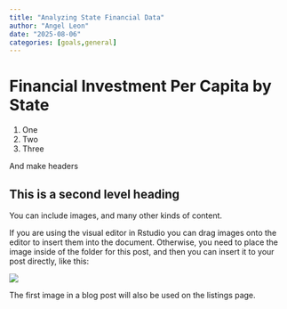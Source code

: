 ```yaml
---
title: "Analyzing State Financial Data"
author: "Angel Leon"
date: "2025-08-06"
categories: [goals,general]
---
```


# Financial Investment Per Capita by State 

1.  One
2.  Two
3.  Three

And make headers

## This is a second level heading

You can include images, and many other kinds of content.

If you are using the visual editor in Rstudio you can drag images onto the editor to insert them into the document. Otherwise, you need to place the image inside of the folder for this post, and then you can insert it to your post directly, like this:

![](Feathers%20McGraw.png)

The first image in a blog post will also be used on the listings page.
